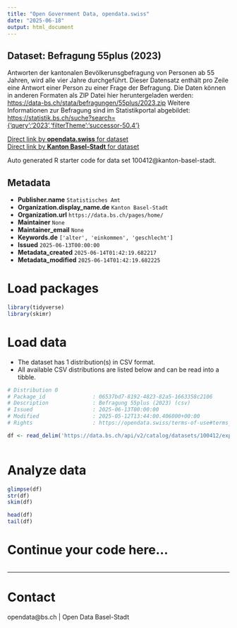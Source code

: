 ```yaml
---
title: "Open Government Data, opendata.swiss"
date: "2025-06-18"
output: html_document
---
```


## Dataset: Befragung 55plus (2023)

Antworten der kantonalen Bevölkerunsgbefragung von Personen ab 55 Jahren, wird alle vier Jahre durchgeführt.  Dieser Datensatz enthält pro Zeile eine Antwort einer Person zu einer Frage der Befragung. Die Daten können in anderen Formaten als ZIP Datei hier heruntergeladen werden: [https://data-bs.ch/stata/befragungen/55plus/2023.zip](https://data-bs.ch/stata/befragungen/55plus/2023.zip)  Weitere Informationen zur Befragung sind im Statistikportal abgebildet:  [https://statistik.bs.ch/suche?search={'query':'2023','filterTheme':'successor-50.4'}](https://statistik.bs.ch/suche?search={'query':'2023','filterTheme':'successor-50.4'})

[Direct link by **opendata.swiss** for dataset](https://opendata.swiss/de/dataset/befragung-55plus-2023)<br>
[Direct link by **Kanton Basel-Stadt** for dataset](https://data.bs.ch/explore/dataset/100412/)

Auto generated R starter code for data set 100412@kanton-basel-stadt.

## Metadata

- **Publisher.name** `Statistisches Amt`
- **Organization.display_name.de** `Kanton Basel-Stadt`
- **Organization.url** `https://data.bs.ch/pages/home/`
- **Maintainer** `None`
- **Maintainer_email** `None`
- **Keywords.de** `['alter', 'einkommen', 'geschlecht']`
- **Issued** `2025-06-13T00:00:00`
- **Metadata_created** `2025-06-14T01:42:19.682217`
- **Metadata_modified** `2025-06-14T01:42:19.682225`


# Load packages

```r

library(tidyverse)
library(skimr)

```

# Load data

-   The dataset has 1 distribution(s) in CSV format.
-   All available CSV distributions are listed below and can be read into a tibble.

```r

# Distribution 0
# Package_id               : 06537bd7-8192-4823-82a5-1663358c2106
# Description              : Befragung 55plus (2023) (csv)
# Issued                   : 2025-06-13T00:00:00
# Modified                 : 2025-05-12T13:44:00.406000+00:00
# Rights                   : https://opendata.swiss/terms-of-use#terms_by

df <- read_delim('https://data.bs.ch/api/v2/catalog/datasets/100412/exports/csv?use_labels=true')



```

# Analyze data

```r

glimpse(df)
str(df)
skim(df)

head(df)
tail(df)

```

# Continue your code here...

```r

```

------------------------------------------------------------------------

# Contact

opendata@bs.ch | Open Data Basel-Stadt
